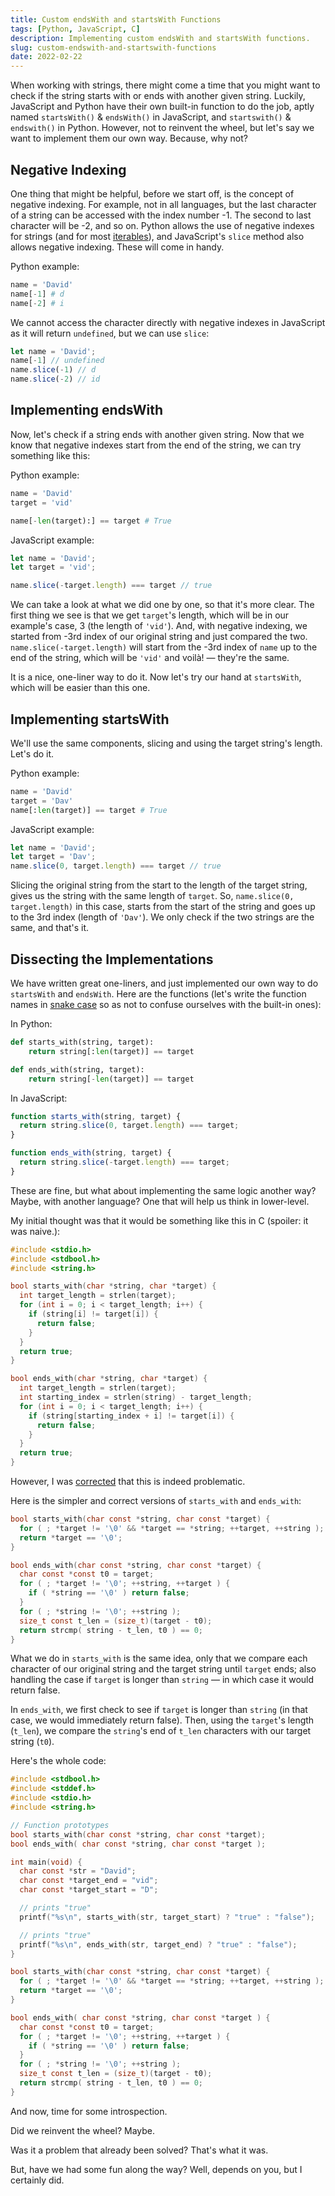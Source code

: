 ```yaml
---
title: Custom endsWith and startsWith Functions
tags: [Python, JavaScript, C]
description: Implementing custom endsWith and startsWith functions.
slug: custom-endswith-and-startswith-functions
date: 2022-02-22
---
```


When working with strings, there might come a time that you might want to check if the string starts with or ends with another given string. Luckily, JavaScript and Python have their own built-in function to do the job, aptly named `startsWith()` & `endsWith()` in JavaScript, and `startswith()` & `endswith()` in Python. However, not to reinvent the wheel, but let's say we want to implement them our own way. Because, why not?

## Negative Indexing
One thing that might be helpful, before we start off, is the concept of negative indexing. For example, not in all languages, but the last character of a string can be accessed with the index number -1. The second to last character will be -2, and so on. Python allows the use of negative indexes for strings (and for most [iterables](https://docs.python.org/3.9/glossary.html#term-iterable)), and JavaScript's `slice` method also allows negative indexing. These will come in handy.

Python example:

```python
name = 'David'
name[-1] # d
name[-2] # i
```

We cannot access the character directly with negative indexes in JavaScript as it will return `undefined`, but we can use `slice`:

```javascript
let name = 'David';
name[-1] // undefined
name.slice(-1) // d
name.slice(-2) // id
```

## Implementing endsWith
Now, let's check if a string ends with another given string. Now that we know that negative indexes start from the end of the string, we can try something like this:

Python example:

```python
name = 'David'
target = 'vid'

name[-len(target):] == target # True
```

JavaScript example:

```js
let name = 'David';
let target = 'vid';

name.slice(-target.length) === target // true
```

We can take a look at what we did one by one, so that it's more clear. The first thing we see is that we get `target`'s length, which will be in our example's case, 3 (the length of `'vid'`). And, with negative indexing, we started from -3rd index of our original string and just compared the two. `name.slice(-target.length)` will start from the -3rd index of `name` up to the end of the string, which will be `'vid'` and voilà! — they're the same.

It is a nice, one-liner way to do it. Now let's try our hand at `startsWith`, which will be easier than this one.

## Implementing startsWith

We'll use the same components, slicing and using the target string's length. Let's do it.

Python example:

```python
name = 'David'
target = 'Dav'
name[:len(target)] == target # True
```

JavaScript example:

```js
let name = 'David';
let target = 'Dav';
name.slice(0, target.length) === target // true
```

Slicing the original string from the start to the length of the target string, gives us the string with the same length of `target`. So, `name.slice(0, target.length)` in this case, starts from the start of the string and goes up to the 3rd index (length of `'Dav'`). We only check if the two strings are the same, and that's it.

## Dissecting the Implementations
We have written great one-liners, and just implemented our own way to do `startsWith` and `endsWith`. Here are the functions (let's write the function names in [snake case](https://en.wikipedia.org/wiki/Snake_case) so as not to confuse ourselves with the built-in ones):

In Python:

```python
def starts_with(string, target):
    return string[:len(target)] == target
```
```python
def ends_with(string, target):
    return string[-len(target)] == target
```

In JavaScript:

```js
function starts_with(string, target) {
  return string.slice(0, target.length) === target;
}
```
```js
function ends_with(string, target) {
  return string.slice(-target.length) === target;
}
```

These are fine, but what about implementing the same logic another way?  Maybe, with another language? One that will help us think in lower-level.

My initial thought was that it would be something like this in C (spoiler: it was naive.):

```c
#include <stdio.h>
#include <stdbool.h>
#include <string.h>

bool starts_with(char *string, char *target) {
  int target_length = strlen(target);
  for (int i = 0; i < target_length; i++) {
    if (string[i] != target[i]) {
      return false;
    }
  }
  return true;
}

bool ends_with(char *string, char *target) {
  int target_length = strlen(target);
  int starting_index = strlen(string) - target_length;
  for (int i = 0; i < target_length; i++) {
    if (string[starting_index + i] != target[i]) {
      return false;
    }
  }
  return true;
}
```

However, I was [corrected](https://web.archive.org/web/20221225204544/https://dev.to/pauljlucas/comment/1mj0d) that this is indeed problematic.

Here is the simpler and correct versions of `starts_with` and `ends_with`:

```c
bool starts_with(char const *string, char const *target) {
  for ( ; *target != '\0' && *target == *string; ++target, ++string );
  return *target == '\0';
}
```

```c
bool ends_with(char const *string, char const *target) {
  char const *const t0 = target;
  for ( ; *target != '\0'; ++string, ++target ) {
    if ( *string == '\0' ) return false;
  }
  for ( ; *string != '\0'; ++string );
  size_t const t_len = (size_t)(target - t0);
  return strcmp( string - t_len, t0 ) == 0;
}
```

What we do in `starts_with` is the same idea, only that we compare each character of our original string and the target string until `target` ends; also handling the case if `target` is longer than `string` — in which case it would return false.

In `ends_with`, we first check to see if `target` is longer than `string` (in that case, we would immediately return false). Then, using the `target`'s length (`t_len`), we compare the `string`'s end of `t_len` characters with our target string (`t0`).

Here's the whole code:

```c
#include <stdbool.h>
#include <stddef.h>
#include <stdio.h>
#include <string.h>

// Function prototypes
bool starts_with(char const *string, char const *target);
bool ends_with( char const *string, char const *target );

int main(void) {
  char const *str = "David";
  char const *target_end = "vid";
  char const *target_start = "D";

  // prints "true"
  printf("%s\n", starts_with(str, target_start) ? "true" : "false");

  // prints "true"
  printf("%s\n", ends_with(str, target_end) ? "true" : "false");
}

bool starts_with(char const *string, char const *target) {
  for ( ; *target != '\0' && *target == *string; ++target, ++string );
  return *target == '\0';
}

bool ends_with( char const *string, char const *target ) {
  char const *const t0 = target;
  for ( ; *target != '\0'; ++string, ++target ) {
    if ( *string == '\0' ) return false;
  }
  for ( ; *string != '\0'; ++string );
  size_t const t_len = (size_t)(target - t0);
  return strcmp( string - t_len, t0 ) == 0;
}
```

And now, time for some introspection.

Did we reinvent the wheel? Maybe.

Was it a problem that already been solved? That's what it was.

But, have we had some fun along the way? Well, depends on you, but I certainly did.